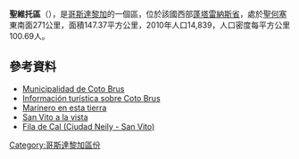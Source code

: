 '''聖維托區'''（{{lang-es|San Vito}}），是[[哥斯達黎加|哥斯達黎加]]的一個區，位於該國西部[[蓬塔雷納斯省|蓬塔雷納斯省]]，處於[[聖何塞_(哥斯達黎加)|聖何塞]]東南面271公里，面積147.37平方公里，2010年人口14,839，人口密度每平方公里100.69人。

==參考資料==
* [http://www.municotobrus.go.cr/ Municipalidad de Coto Brus] {{Wayback|url=http://www.municotobrus.go.cr/ |date=20210117112705 }}
* [http://www.southerncostarica.biz/spanish/San-Vito/cat-descripcion-de-ciudades/Coto-Brus/131/ Información turística sobre Coto Brus] {{Wayback|url=http://www.southerncostarica.biz/spanish/San-Vito/cat-descripcion-de-ciudades/Coto-Brus/131/ |date=20190909201741 }}
* [http://wvw.nacion.com/viva/1999/mayo/23/portada.html Marinero en esta tierra] {{Wayback|url=http://wvw.nacion.com/viva/1999/mayo/23/portada.html |date=20160304204152 }}
* [http://www.aldia.cr/ad_ee/2007/julio/06/nacionales1146224.html San Vito a la vista]{{Dead link|date=2018年6月 |bot=InternetArchiveBot |fix-attempted=no }}
* [http://www.guiascostarica.com/ruta022.htm Fila de Cal (Ciudad Neily - San Vito)] {{Wayback|url=http://www.guiascostarica.com/ruta022.htm |date=20130423170526 }}

{{CostaRica-geo-stub}}
[[Category:哥斯達黎加區份|Category:哥斯達黎加區份]]